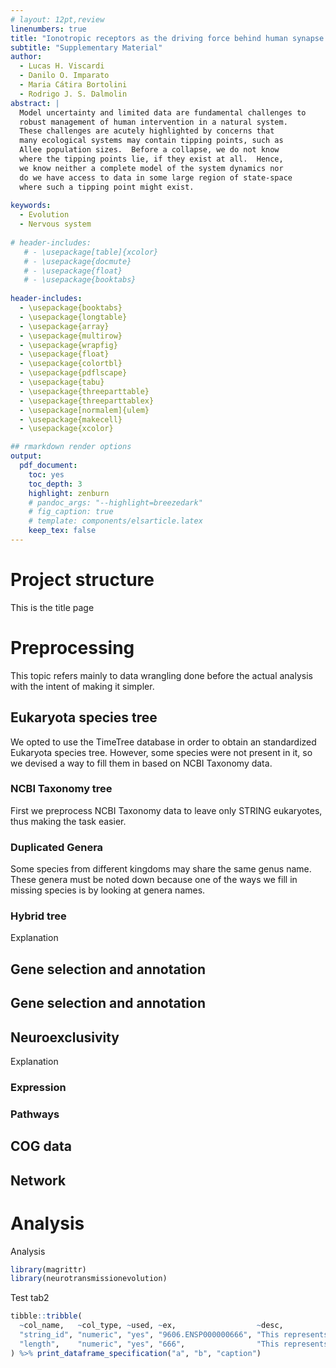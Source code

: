 ```yaml
---
# layout: 12pt,review
linenumbers: true
title: "Ionotropic receptors as the driving force behind human synapse establishment"
subtitle: "Supplementary Material"
author: 
  - Lucas H. Viscardi
  - Danilo O. Imparato
  - Maria Cátira Bortolini
  - Rodrigo J. S. Dalmolin
abstract: |
  Model uncertainty and limited data are fundamental challenges to
  robust management of human intervention in a natural system.
  These challenges are acutely highlighted by concerns that
  many ecological systems may contain tipping points, such as
  Allee population sizes.  Before a collapse, we do not know
  where the tipping points lie, if they exist at all.  Hence,
  we know neither a complete model of the system dynamics nor
  do we have access to data in some large region of state-space
  where such a tipping point might exist.
  
keywords:
  - Evolution
  - Nervous system
  
# header-includes:
   # - \usepackage[table]{xcolor}
   # - \usepackage{docmute}
   # - \usepackage{float}
   # - \usepackage{booktabs}
   
header-includes:
  - \usepackage{booktabs}
  - \usepackage{longtable}
  - \usepackage{array}
  - \usepackage{multirow}
  - \usepackage{wrapfig}
  - \usepackage{float}
  - \usepackage{colortbl}
  - \usepackage{pdflscape}
  - \usepackage{tabu}
  - \usepackage{threeparttable}
  - \usepackage{threeparttablex}
  - \usepackage[normalem]{ulem}
  - \usepackage{makecell}
  - \usepackage{xcolor}

## rmarkdown render options
output:
  pdf_document:
    toc: yes
    toc_depth: 3
    highlight: zenburn
    # pandoc_args: "--highlight=breezedark"
    # fig_caption: true
    # template: components/elsarticle.latex
    keep_tex: false
---
```


<!--- Project structure -->
**Project structure**
=====================
This is the title page

**Preprocessing**
=================
This topic refers mainly to data wrangling done before the actual analysis with the intent of making it simpler.

<!--- Eukaryota species tree -->
**Eukaryota species tree**
--------------------------
We opted to use the TimeTree database in order to obtain an standardized Eukaryota species tree. However, some species were not present in it, so we devised a way to fill them in based on NCBI Taxonomy data. 

### NCBI Taxonomy tree
First we preprocess NCBI Taxonomy data to leave only STRING eukaryotes, thus making the task easier.
\input{tree_ncbi.tex}
<!-- \input{download_files.tex} -->

### Duplicated Genera
Some species from different kingdoms may share the same genus name. These genera must be noted down because one of the ways we fill in missing species is by looking at genera names.

### Hybrid tree
Explanation

<!--- Kegg annotation -->
**Gene selection and annotation**
---------------------------------

<!--- Kegg annotation -->
**Gene selection and annotation**
---------------------------------

<!--- Neuroexclusivity -->
**Neuroexclusivity**
--------------------
Explanation

### Expression

### Pathways

<!--- COG data -->
**COG data**
------------

<!--- Network -->
**Network**
-----------

**Analysis**
============
Analysis

```r
library(magrittr)
library(neurotransmissionevolution)
```

<!-- \input{download_files.tex} -->

Test tab2
```r
tibble::tribble(
  ~col_name,   ~col_type, ~used, ~ex,                  ~desc,
  "string_id", "numeric", "yes", "9606.ENSP000000666", "This represents the string protein identifier.",
  "length",    "numeric", "yes", "666",                "This represents the protein size"
) %>% print_dataframe_specification("a", "b", "caption")
```

